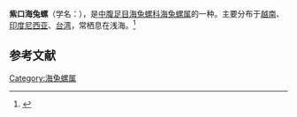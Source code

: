 {{Speciesbox
| name = 紫口海兔螺
| image = 
| image_width = 
| genus = Ovula
| species = costellata
| authority = Lamarck, 1810
}}
'''紫口海兔螺'''（学名：''{{lang|la|Ovula costellata}}''），是[[中腹足目|中腹足目]][[海兔螺科|海兔螺科]][[海兔螺属|海兔螺属]]的一种。主要分布于[[越南|越南]]、[[印度尼西亚|印度尼西亚]]、[[台湾|台湾]]，常栖息在浅海。<ref>{{cite web|url=http://shell.sinica.edu.tw/chinese/shellbase_detail.php?science_no=529|title=国际贝库：紫口海兔螺|publisher=台湾贝类资料库|accessdate=2009-08-11}}</ref>

== 参考文献 ==
{{reflist|2}}
{{Taxonbar|from=Q3167672}}

[[Category:海兔螺属|Category:海兔螺属]]